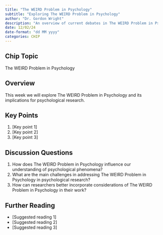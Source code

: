 ```yaml
---
title: "The WEIRD Problem in Psychology"
subtitle: "Exploring The WEIRD Problem in Psychology"
author: "Dr. Gordon Wright"
description: "An overview of current debates in The WEIRD Problem in Psychology as it relates to Psychology"
date: 12/02/24
date-format: "dd MM yyyy"
categories: CHIP
---
```

## Chip Topic
The WEIRD Problem in Psychology

## Overview
This week we will explore The WEIRD Problem in Psychology and its implications for psychological research.

## Key Points
1. [Key point 1]
2. [Key point 2]
3. [Key point 3]

## Discussion Questions
1. How does The WEIRD Problem in Psychology influence our understanding of psychological phenomena?
2. What are the main challenges in addressing The WEIRD Problem in Psychology in psychological research?
3. How can researchers better incorporate considerations of The WEIRD Problem in Psychology in their work?

## Further Reading
- [Suggested reading 1]
- [Suggested reading 2]
- [Suggested reading 3]
